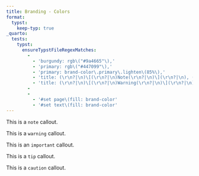 ```yaml
---
title: Branding - Colors
format:
  typst:
    keep-typ: true
_quarto:
  tests:
    typst:
      ensureTypstFileRegexMatches:
        -
          - 'burgundy: rgb\("#9a4665"\),'
          - 'primary: rgb\("#447099"\),'
          - 'primary: brand-color\.primary\.lighten\(85%\),'
          - 'title: (\r\n?|\n)\[(\r\n?|\n)Note(\r\n?|\n)\](\r\n?|\n), (\r\n?|\n)background_color: (\r\n?|\n)brand-color-background.primary'
          - 'title: (\r\n?|\n)\[(\r\n?|\n)Warning(\r\n?|\n)\](\r\n?|\n), (\r\n?|\n)background_color: (\r\n?|\n)brand-color-background.warning'
        -
        -
          - '#set page\(fill: brand-color'
          - '#set text\(fill: brand-color'
---
```


::: {.callout-note}
This is a `note` callout.
:::

::: {.callout-warning}
This is a `warning` callout.
:::

::: {.callout-important}
This is an `important` callout.
:::

::: {.callout-tip}
This is a `tip` callout.
:::

::: {.callout-caution}
This is a `caution` callout.
:::

